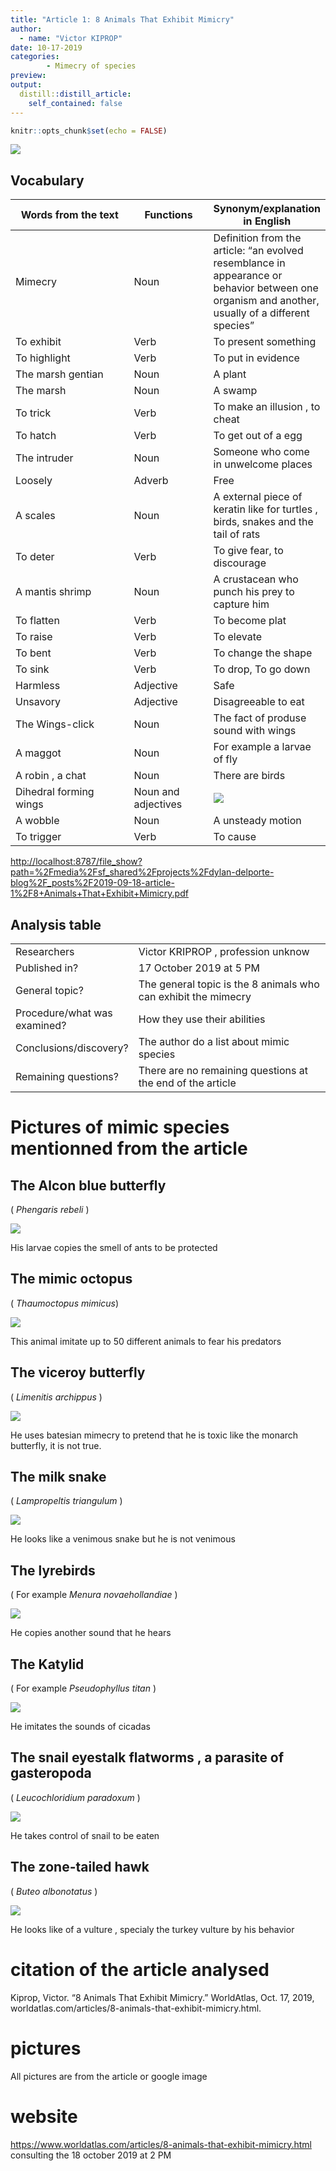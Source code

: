 ```yaml
---
title: "Article 1: 8 Animals That Exhibit Mimicry"  
author: 
  - name: "Victor KIPROP"
date: 10-17-2019
categories:
        - Mimecry of species
preview: 
output:
  distill::distill_article:
    self_contained: false
---
```


```r
knitr::opts_chunk$set(echo = FALSE)
```


![](image/Mimic Octopus.jpg )

## Vocabulary 

| Words from the text | Functions   |  Synonym/explanation in English |
| ------------------- | ------------|------------- |
| Mimecry | Noun | Definition from the article: "an evolved resemblance in appearance or behavior between one organism and another, usually of a different species" |
| To exhibit   | Verb | To present something         |
| To highlight  | Verb  | To put in evidence                    |
|  The marsh gentian | Noun   | A plant  |
| The  marsh       | Noun | A swamp |
| To trick      |   Verb  |   To make an illusion , to cheat     |
| To hatch |  Verb     |  To get out of a egg |
| The intruder |  Noun   |  Someone who come in unwelcome places    |
| Loosely    |  Adverb  | Free        |
|   A scales      |   Noun   |  A external piece of keratin like for turtles , birds, snakes and the tail of rats |
|     To deter       |  Verb      |      To give fear, to discourage   |
|     A mantis shrimp       |   Noun    |   A crustacean who punch his prey to capture him  |
| To flatten   |  Verb |  To become plat          |
| To raise     |  Verb  |   To elevate           |
|   To bent     | Verb    |       To change the shape         |
|     To sink    |  Verb  |   To drop, To go down             |
|       Harmless     |    Adjective   |   Safe         |
|     Unsavory   |  Adjective  |    Disagreeable to eat              |
| The Wings-click |  Noun  |   The fact of produse sound with wings |
|    A maggot  |  Noun |    For example a larvae of fly      |
|    A robin , a chat     |    Noun |    There are birds                  |
| Dihedral forming wings | Noun and adjectives | ![](image/Dihedral wings.gif ) |
|  A wobble      |  Noun    |   A unsteady motion  |
|     To trigger  |     Verb  |   To cause        |

 <http://localhost:8787/file_show?path=%2Fmedia%2Fsf_shared%2Fprojects%2Fdylan-delporte-blog%2F_posts%2F2019-09-18-article-1%2F8+Animals+That+Exhibit+Mimicry.pdf>


## Analysis table 

|                              |                                                                     |
| ---------------------------- | ------------------------------------------------------------------- |
| Researchers                  | Victor KRIPROP , profession unknow                       |
| Published in?                | 17 October 2019 at 5 PM                                                     |
| General topic?               | The general topic is the 8 animals who can exhibit the mimecry |
| Procedure/what was examined? |   How they use their abilities  |
| Conclusions/discovery?       |  The author do a list about mimic species
| Remaining questions?         | There are no remaining questions at the end of the article 



# Pictures of mimic species mentionned from the article 

## The Alcon blue butterfly 
( _Phengaris rebeli_ )

![](image/the alcon blue butterfly.jpg )

His larvae copies the smell of ants to be protected


## The mimic octopus 
( _Thaumoctopus mimicus_)

![](image/mimic-octopus.jpg )

This animal imitate up to 50 different animals to fear his predators


## The viceroy butterfly 
( _Limenitis archippus_ )

![](image/viceroy butterfly.jpg )

He uses batesian mimecry to pretend that he is toxic like the monarch butterfly, it is not true.


## The milk snake 
( _Lampropeltis triangulum_ )

![](image/milk snake.jpg )

He looks like a venimous snake but he is not venimous


## The lyrebirds 
( For example _Menura novaehollandiae_ )

![](image/The lyrebirds.jpg )

He copies another sound that he hears


## The Katylid 
( For example _Pseudophyllus titan_ )

![](image/Pseudophyllus titan.jpg )

He imitates the sounds of cicadas 


## The snail eyestalk flatworms , a parasite of gasteropoda
( _Leucochloridium paradoxum_ )

![](image/Leucochloridium paradoxum.jpg )

He takes control of snail to be eaten 


## The zone-tailed hawk 
( _Buteo albonotatus_ )

![](image/Zone-tailed hawk.jpg )

He looks like  of a vulture , specialy the turkey vulture by his behavior


# citation of the article analysed 
Kiprop, Victor. "8 Animals That Exhibit Mimicry." WorldAtlas, Oct. 17, 2019, worldatlas.com/articles/8-animals-that-exhibit-mimicry.html.

# pictures

All pictures are from the article or google image

# website
<https://www.worldatlas.com/articles/8-animals-that-exhibit-mimicry.html>
consulting the 18 october 2019 at 2 PM 


